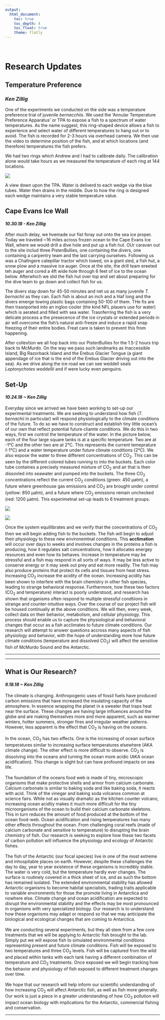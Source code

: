 ```yaml
---
output: 
  html_document:
    toc: true
    toc_depth: 4
    toc_float: true
    theme: flatly
---
```


<br>

# Research Updates

## Temperature Preference
### *Ken Zillig*

One of the experiments we conducted on the side was a temperature preference trial of juvenile *bernacchiis*. We used the 'Annular Temperature Preference Apparatus' or TPA to expose a fish to a spectrum of water temperatures. As the name suggest, this ring-shaped device allows a fish to experience and select water of different temperatures to hang out or to avoid. The fish is recorded for 2-3 hours via overhead camera. We then use the video to determine position of the fish, and at which locations (and therefore) temperatures the fish prefers. 

We had two rings which Andrew and I had to calibrate daily. The calibration alone would take hours as we measured the temperature of each ring at 144 locations. 

![](pictures/TPA2.jpg)

A view down upon the TPA. Water is deliverd to each wedge via the blue tubes. Water then drains in the middle. Due to how the ring is designed each wedge maintains a very stable temperature value.

## Cape Evans Ice Wall
#### *10.30.18 - Ken Zillig*

After much delay, we hvemade our fist foray out onto the sea ice proper. Today we traveled ~16 miles across frozen ocean to the Cape Evans Ice Wall, where we would drill a dive hole and put up a fish hut. OUr caravan out to the site includ three PistenBullies, one containing the divers, one containing a carpentry team and the last carrying ourselves. Following us was a Challngere catepillar tractor which towed, on a giant sled, a fish hut, a snow plow and a massive ice auger. Once at the site, the drill team ereeted teh auger and cored a 4ft wide hole through 6 feet of ice to the ocean below. Afterwhich we slid the fish hut over top and set about preparing for the dive team to go down and collect fish for us.

The divers stay down for 45-50 minutes and net us as many juvenile *T. bernachii* as they can. Each fish is about an inch and a hlaf long and the divers emerge towing plastic bags containing 50-100 of them. THe fis are then trasnported into an ingloo cooler (the kind NFL plauers use for water) which is aerated and filled with sea water.  Trasnferring the fish is a very delicate process a the presecence of the ice crystals or extended periods in air will overcome the fish's natural anti-freeze and induce a rapid snap freezing of their entire bodies. Freat care is taken to prevent this from happening. 

After collextion we all hop back into our PistenBullies for the 1.5-2 hours trip back to McMurdo. On the way we pass such landmarks as Inaccessible Island, Big Razorback Island and the Erebus Glacier Tongue (a giant appendage of ice that is the end of the Erebus Glacier driving out into the sea). As we drive along the ice road we can see weddell seals *Leptonychotes weddellii* and if were lucky even penguins.

## Set-Up
#### *10.24.18 ~ Ken Zillig*
Everyday since we arrived we have been working to set-up our experimental treatments. We are seeking to understand how fish (*T. bernachii* in particular) will respond physiologically to the climate conditions of the future. To do so we have to construct and establish tiny little ocean's of our own that reflect potential future cliamte conditions. We do this in two ways, first we control the temperature of the water. In the picture below, each of the four large square tanks is at a specific temperature. Two are at -1°C and the other two are at 2°C. This represents the current temeprature (-1°C) and a water temperature under future climate conditions (2°C). We also expose the water to three different concentrations of CO~2~. This can be seen by the different colored tubes running to into the buckets. Each color tube containes a precisely measured mixture of CO~2~ and air that is then dissovled into seawater and pumped into the buckets. The three CO~2~ concentrations reflect the current CO~2~ conditions (green: 450 µatm), a future where greenhouse gas emissions and CO~2~ are brought under control (yellow: 850 µatm), and a future where CO~2~ emissions remain unchecked (red: 1200 µatm). This experimetnal set-up leads to 6 treatment groups. 


![](pictures/tank set-up 2..jpg)

![](pictures/dive hole.jpg)


Once the system equillibrates and we verify that the concentrations of CO~2~ then we will begin adding fish to the buckets. The fish will begin to adjust their physiology to these new environemtnal conditions. This **acclimation** will occur over days to weeks and involves changes in the proteins a fish is producing, how it regulates salt concentrations, how it allocates energey resources and even how its behaves. Increase in temperature may be stressful and a fish may respond in all sorts of ways. It may be less active to conserve energy or it may seek out prey and eat more readily. The fish may also produce proteins that protect its cells and tissues from heat stress. Increasing CO~2~ increase the acidity of the ocean. Increasing acidity has been shown to interfere with the brain chemistry in other fish species, leading to strange behavioral response. Furthermore, how these two factors (CO~2~ and temperature) interact is poorly understood, and research has shown that organisms often respond to multiple stressful condtiions in strange and counter-intuitive ways. Over the course of our project fish will be housed continually at the above conditions. We will then, every week, collect data on their behavior, metabolism, and cellular physiology. This process should enable us to capture the physiological and behavioral changes that occur as a fish acclimates to future climate conditions. Our research will attempt to answer questions accross many aspects of fish physiology and behavior, with the hope of understanding more how future climate conditions (temperature and dissolved CO~2~) will affect the sensitive fish of McMurdo Sound and the Antarctic.

***

***
## What is Our Research?
####  *9.18.18 ~ Ken Zillig*
The climate is changing. Anthropogenic uses of fossil fuels have produced carbon emissions that have increased the insulating capacity of the atmosphere. In essence wrapping the planet in a sweater that traps heat near the surface. These changes are having large influences around the globe and are making themselves more and more apparent, such as warmer winters, hotter summers, stronger fires and irregular weather patterns. However, less apparent is the effect that CO~2~ is having on the oceans.  
<br>
In the ocean, CO~2~ has two effects. One is the increasing of ocean surface temperatures similar to increasing surface temperatures elsewhere (AKA climate change). The other effect is more difficult to observe. CO~2~ is dissolving into the oceans and turning the ocean more acidic (AKA ocean acidification). This change is slight but can have profound impacts on sea life.  
<br>
The foundation of the oceans food web is made of tiny, microscopic organisms that make protective shells and armor from calcium carbonate. Calcium carbonate is similar to baking soda and like baking soda, it reacts with acid. Think of the vinegar and baking soda volcanos common at science fairs. While not as visually dramatic as the kitchen counter volcano, increasing ocean acidity makes it much more difficult for the tiny microorganisms of the ocean to build their calcium carbonate skeletons. This in turn reduces the amount of food produced at the bottom of the ocean food-web. Ocean acidification and rising temperatures has many other effects throughout the ocean. From challenging coral reefs (made of calcium carbonate and sensitive to temperature) to disrupting the brain chemistry of fish. Our research is seeking to explore how these two facets of carbon pollution will influence the physiology and ecology of Antarctic fishes.  
<br>
The fish of the Antarctic (our focal species) live in one of the most extreme and inhospitable places on earth. However, despite these challenges the day to day, year to year existence of these organisms is incredibly stable. The water is very cold, but the temperature hardly ever changes. The surface is routinely covered in a thick sheet of ice, and as such the bottom has remained isolated. The extended environmental stability has allowed Antarctic organisms to become habitat specialists, trading traits applicable to variable environments for those the promote living in Antarctica and nowhere else. Climate change and ocean acidification are expected to disrupt the environmental stability and the effects may be most pronounced in organisms with very specialized biology. Our research is to understand how these organisms may adapt or respond so that we may anticipate the biological and ecological changes that are coming to Antarctica.  
<br>
We are conducting several experiments, but they all stem from a few core treatments that we will be applying to Antarctic fish brought to the lab. Simply put we will expose fish to simulated environmental conditions representing present and future climate conditions. Fish will be exposed to two temperatures and three CO~2~ levels. Fish will be captured from the wild and placed within tanks with each tank having a different combination of temperature and CO~2~ treatments. Once exposed we will begin tracking how the behavior and physiology of fish exposed to different treatment changes over time.  
<br>
We hope that our research will help inform our scientific understanding of how increasing CO~2~ will affect Antarctic fish, as well as fish more generally. Our work is just a piece in a greater understanding of how CO~2~ pollution will impact ocean biology with implications for the Antarctic, commercial fishing and conservation.  


***


